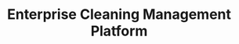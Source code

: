 ---
title: "Enterprise Cleaning Management Platform"
description: "A comprehensive digital platform for professional cleaning operations, featuring modular architecture with crew management, resource planning, space organization, and business intelligence. The platform integrates multiple systems and provides real-time data exchange capabilities for large-scale cleaning operations."
responsibilities:
  - "Implementation of modular ERP system with four core modules (crew, tools, space, business)"
  - "Developed data pipeline for seamless integration with existing IT environments"
  - "Implemented comprehensive authentication and authorization system for multi-tenant architecture"
  - "Created ticketing system for task logging and audit planning functionality"
  - "Maintained integrations and comprehensive service test suites using TDD approach"
techStack:
  - "TypeScript"
  - "AWS"
  - "Node.js"
  - "TDD (Test-Driven Development)"
  - "DDD (Domain-Driven Design)"
  - "GraphQL"
  - "REST APIs"
featureImage: "/src/assets/images/obi.png"
---